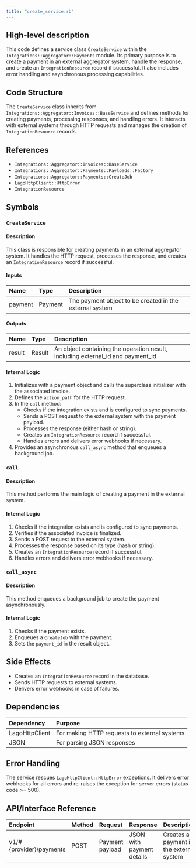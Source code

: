```yaml
---
title: "create_service.rb"
---
```


## High-level description
This code defines a service class `CreateService` within the `Integrations::Aggregator::Payments` module. Its primary purpose is to create a payment in an external aggregator system, handle the response, and create an `IntegrationResource` record if successful. It also includes error handling and asynchronous processing capabilities.

## Code Structure
The `CreateService` class inherits from `Integrations::Aggregator::Invoices::BaseService` and defines methods for creating payments, processing responses, and handling errors. It interacts with external systems through HTTP requests and manages the creation of `IntegrationResource` records.

## References
- `Integrations::Aggregator::Invoices::BaseService`
- `Integrations::Aggregator::Payments::Payloads::Factory`
- `Integrations::Aggregator::Payments::CreateJob`
- `LagoHttpClient::HttpError`
- `IntegrationResource`

## Symbols

### `CreateService`
#### Description
This class is responsible for creating payments in an external aggregator system. It handles the HTTP request, processes the response, and creates an `IntegrationResource` record if successful.

#### Inputs
| Name | Type | Description |
|:-----|:-----|:------------|
| payment | Payment | The payment object to be created in the external system |

#### Outputs
| Name | Type | Description |
|:-----|:-----|:------------|
| result | Result | An object containing the operation result, including external_id and payment_id |

#### Internal Logic
1. Initializes with a payment object and calls the superclass initializer with the associated invoice.
2. Defines the `action_path` for the HTTP request.
3. In the `call` method:
   - Checks if the integration exists and is configured to sync payments.
   - Sends a POST request to the external system with the payment payload.
   - Processes the response (either hash or string).
   - Creates an `IntegrationResource` record if successful.
   - Handles errors and delivers error webhooks if necessary.
4. Provides an asynchronous `call_async` method that enqueues a background job.

### `call`
#### Description
This method performs the main logic of creating a payment in the external system.

#### Internal Logic
1. Checks if the integration exists and is configured to sync payments.
2. Verifies if the associated invoice is finalized.
3. Sends a POST request to the external system.
4. Processes the response based on its type (hash or string).
5. Creates an `IntegrationResource` record if successful.
6. Handles errors and delivers error webhooks if necessary.

### `call_async`
#### Description
This method enqueues a background job to create the payment asynchronously.

#### Internal Logic
1. Checks if the payment exists.
2. Enqueues a `CreateJob` with the payment.
3. Sets the `payment_id` in the result object.

## Side Effects
- Creates an `IntegrationResource` record in the database.
- Sends HTTP requests to external systems.
- Delivers error webhooks in case of failures.

## Dependencies
| Dependency | Purpose |
|:-----------|:--------|
| LagoHttpClient | For making HTTP requests to external systems |
| JSON | For parsing JSON responses |

## Error Handling
The service rescues `LagoHttpClient::HttpError` exceptions. It delivers error webhooks for all errors and re-raises the exception for server errors (status code &gt;= 500).

## API/Interface Reference
| Endpoint | Method | Request | Response | Description |
|:---------|:-------|:--------|:---------|:------------|
| v1/#{provider}/payments | POST | Payment payload | JSON with payment details | Creates a payment in the external system |